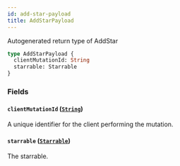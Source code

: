 ```yaml
---
id: add-star-payload
title: AddStarPayload
---
```


Autogenerated return type of AddStar

```graphql
type AddStarPayload {
  clientMutationId: String
  starrable: Starrable
}
```

### Fields

#### `clientMutationId` ([`String`](/docs/api/scalars/string))

A unique identifier for the client performing the mutation.

#### `starrable` ([`Starrable`](/docs/api/interfaces/starrable))

The starrable.
